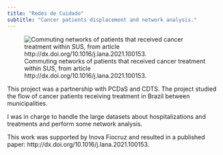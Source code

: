 ```yaml
---
title: "Redes de Cuidado"
subtitle: "Cancer patients displacement and network analysis."
---
```


![Commuting networks of patients that received cancer treatment within SUS, from article http://dx.doi.org/10.1016/j.lana.2021.100153.](images/redescuidado-1400.webp){fig-align="center"}

This project was a partnership with PCDaS and CDTS. The project studied the flow of cancer patients receiving treatment in Brazil between municipalities.

I was in charge to handle the large datasets about hospitalizations and treatments and perform some network analysis.

This work was supported by Inova Fiocruz and resulted in a published paper: http://dx.doi.org/10.1016/j.lana.2021.100153.

